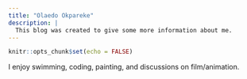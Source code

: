 ```yaml
---
title: "Olaedo Okpareke"
description: |
  This blog was created to give some more information about me.
---
```


```r
knitr::opts_chunk$set(echo = FALSE)
```

I enjoy swimming, coding, painting, and discussions on film/animation. 